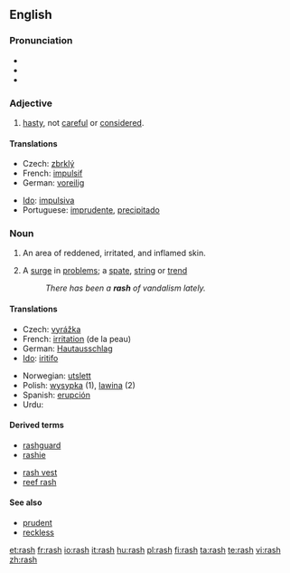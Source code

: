 ==English==

===Pronunciation===
* {{IPA|/ræʃ/}}
* {{audio|en-us-rash.ogg|Audio (US)}}
* {{rhymes|æʃ}}

===Adjective===
{{en-adj|er|est}}

# [[hasty]], not [[careful]] or [[considered]].

====Translations====
{{top}}
* Czech: [[zbrklý]] {{m}}
* French: [[impulsif]]
* German: [[voreilig]]
{{mid}}
* [[Ido]]: [[impulsiva]]
* Portuguese: [[imprudente]], [[precipitado]]
{{bottom}}

===Noun===
{{wikipedia|rash|rash (inflamed skin)}}
{{en-noun|rashes}}

# {{symptom}} An area of reddened, irritated, and inflamed skin.
# A [[surge]] in [[problem]]s; a [[spate]], [[string]] or [[trend]]
#: ''There has been a '''rash''' of vandalism lately.''

====Translations====
{{trans-top|of skin}}
* Czech: [[vyrážka]] {{f}}
* French: [[irritation]] (de la peau) {{f}}
* German: [[Hautausschlag]] {{m}}
* [[Ido]]: [[iritar|iritifo]]
{{trans-mid}}
* Norwegian: [[utslett]] {{n}}
* Polish: [[wysypka]] {{f}} (1), [[lawina]] {{f}} (2)
* Spanish: [[erupción]]
* Urdu: {{ur-Arab|[[خارش]]}}
{{trans-bottom}}

====Derived terms====
{{top2}}
* [[rashguard]]
* [[rashie]]
{{mid2}}
* [[rash vest]]
* [[reef rash]]
{{bottom}}

====See also====
* [[prudent]]
* [[reckless]]

[[et:rash]]
[[fr:rash]]
[[io:rash]]
[[it:rash]]
[[hu:rash]]
[[pl:rash]]
[[fi:rash]]
[[ta:rash]]
[[te:rash]]
[[vi:rash]]
[[zh:rash]]
